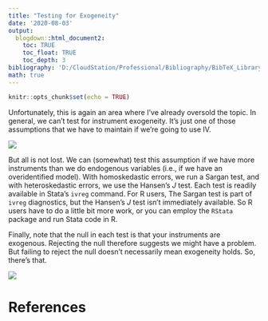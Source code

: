 ```yaml
---
title: "Testing for Exogeneity"
date: '2020-08-03'
output: 
  blogdown::html_document2:
    toc: TRUE
    toc_float: TRUE
    toc_depth: 3
bibliography: 'D:/CloudStation/Professional/Bibliography/BibTeX_Library.bib'
math: true
---
```


```r
knitr::opts_chunk$set(echo = TRUE)
```

Unfortunately, this is again an area where I've already oversold the topic. In general, we can't test for instrument exogeneity. It's just one of those assumptions that we have to maintain if we're going to use IV.

![](https://media.giphy.com/media/3ohhwAUoWvd7BeEkqA/giphy.gif)

But all is not lost. We can (somewhat) test this assumption if we have more instruments than we do endogenous variables (i.e., if we have an overidentified model). With homoskedastic errors, we run a Sargan test, and with heteroskedastic errors, we use the Hansen's *J* test. Each test is readily available in Stata's `ivreg` command. For R users, The Sargan test is part of `ivreg` diagnostics, but the Hansen's *J* test isn't immediately available. So R users have to do a little bit more work, or you can employ the `RStata` package and run Stata code in R. 

Finally, note that the null in each test is that your instruments are exogenous. Rejecting the null therefore suggests we might have a problem. But failing to reject the null doesn't necessarily mean exogeneity holds. So, there's that.

![](https://media.giphy.com/media/fo2kRfu3C4Cz3pmlka/giphy.gif)


# References